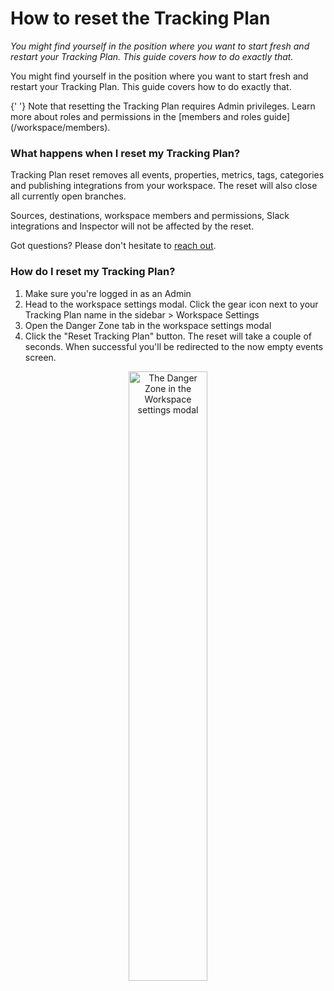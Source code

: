 
# How to reset the Tracking Plan

_You might find yourself in the position where you want to start fresh and restart your Tracking Plan. This guide covers how to do exactly that._

You might find yourself in the position where you want to start fresh and restart your Tracking Plan. This guide covers how to do exactly that.

<Callout emoji="🔒">
  {' '}
  Note that resetting the Tracking Plan requires Admin privileges. Learn more about
  roles and permissions in the [members and roles guide](/workspace/members).
</Callout>

### What happens when I reset my Tracking Plan?

Tracking Plan reset removes all events, properties, metrics, tags, categories and publishing integrations from your workspace. The reset will also close all currently open branches.

Sources, destinations, workspace members and permissions, Slack integrations and Inspector will not be affected by the reset.

Got questions? Please don't hesitate to [reach out](/help/troubleshooting).

### How do I reset my Tracking Plan?

1. Make sure you're logged in as an Admin
2. Head to the workspace settings modal. Click the gear icon next to your Tracking Plan name in the sidebar > Workspace Settings
3. Open the Danger Zone tab in the workspace settings modal
4. Click the "Reset Tracking Plan" button. The reset will take a couple of seconds. When successful you'll be redirected to the now empty events screen.

<center>
  <img
    src={'/images/workspace/reset-tracking-plan.png'}
    width="50%"
    alt="The Danger Zone in the Workspace settings modal"
  />
</center>
